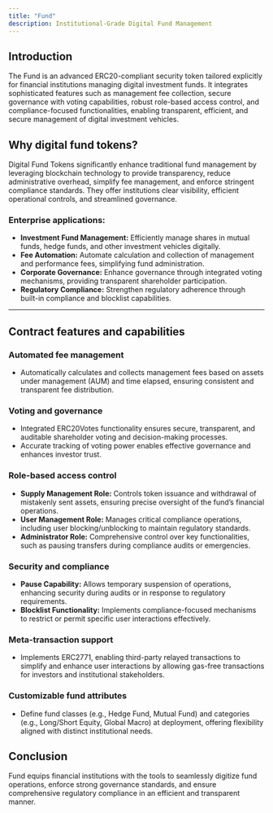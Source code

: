 ```yaml
---
title: "Fund"
description: Institutional-Grade Digital Fund Management
---
```


## Introduction

The Fund is an advanced ERC20-compliant security token tailored explicitly for
financial institutions managing digital investment funds. It integrates
sophisticated features such as management fee collection, secure governance with
voting capabilities, robust role-based access control, and compliance-focused
functionalities, enabling transparent, efficient, and secure management of
digital investment vehicles.

## Why digital fund tokens?

Digital Fund Tokens significantly enhance traditional fund management by
leveraging blockchain technology to provide transparency, reduce administrative
overhead, simplify fee management, and enforce stringent compliance standards.
They offer institutions clear visibility, efficient operational controls, and
streamlined governance.

### Enterprise applications:

- **Investment Fund Management:** Efficiently manage shares in mutual funds,
  hedge funds, and other investment vehicles digitally.
- **Fee Automation:** Automate calculation and collection of management and
  performance fees, simplifying fund administration.
- **Corporate Governance:** Enhance governance through integrated voting
  mechanisms, providing transparent shareholder participation.
- **Regulatory Compliance:** Strengthen regulatory adherence through built-in
  compliance and blocklist capabilities.

---

## Contract features and capabilities

### Automated fee management

- Automatically calculates and collects management fees based on assets under
  management (AUM) and time elapsed, ensuring consistent and transparent fee
  distribution.

### Voting and governance

- Integrated ERC20Votes functionality ensures secure, transparent, and auditable
  shareholder voting and decision-making processes.
- Accurate tracking of voting power enables effective governance and enhances
  investor trust.

### Role-based access control

- **Supply Management Role:** Controls token issuance and withdrawal of
  mistakenly sent assets, ensuring precise oversight of the fund’s financial
  operations.
- **User Management Role:** Manages critical compliance operations, including
  user blocking/unblocking to maintain regulatory standards.
- **Administrator Role:** Comprehensive control over key functionalities, such
  as pausing transfers during compliance audits or emergencies.

### Security and compliance

- **Pause Capability:** Allows temporary suspension of operations, enhancing
  security during audits or in response to regulatory requirements.
- **Blocklist Functionality:** Implements compliance-focused mechanisms to
  restrict or permit specific user interactions effectively.

### Meta-transaction support

- Implements ERC2771, enabling third-party relayed transactions to simplify and
  enhance user interactions by allowing gas-free transactions for investors and
  institutional stakeholders.

### Customizable fund attributes

- Define fund classes (e.g., Hedge Fund, Mutual Fund) and categories (e.g.,
  Long/Short Equity, Global Macro) at deployment, offering flexibility aligned
  with distinct institutional needs.

## Conclusion

Fund equips financial institutions with the tools to seamlessly digitize fund
operations, enforce strong governance standards, and ensure comprehensive
regulatory compliance in an efficient and transparent manner.
